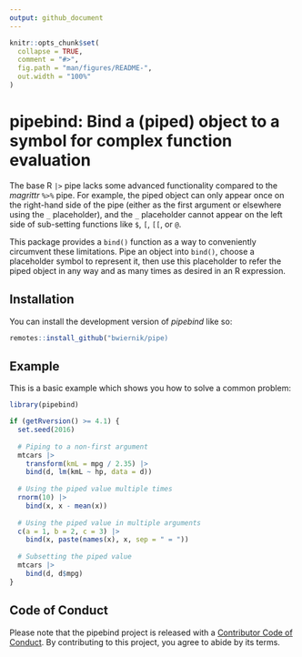 ```yaml
---
output: github_document
---
```


<!-- README.md is generated from README.Rmd. Please edit that file -->

```r
knitr::opts_chunk$set(
  collapse = TRUE,
  comment = "#>",
  fig.path = "man/figures/README-",
  out.width = "100%"
)
```

# pipebind: Bind a (piped) object to a symbol for complex function evaluation

<!-- badges: start -->
<!-- badges: end -->

The base R `|>` pipe lacks some advanced functionality compared
to the *magrittr* `%>%` pipe. For example, the piped object can
only appear once on the right-hand side of the pipe (either as the first
argument or elsewhere using the `_` placeholder), and the `_` placeholder
cannot appear on the left side of sub-setting functions like `$`, `[`, `[[`,
or `@`.

This package provides a `bind()` function as a way to conveniently circumvent 
these limitations.
Pipe an object into `bind()`, choose a placeholder symbol to represent it,
then use this placeholder to refer the piped object in any way and as many
times as desired in an R expression.

## Installation

You can install the development version of *pipebind* like so:

``` r
remotes::install_github("bwiernik/pipe)
```

## Example

This is a basic example which shows you how to solve a common problem:

```r
library(pipebind)

if (getRversion() >= 4.1) {
  set.seed(2016)
  
  # Piping to a non-first argument
  mtcars |>
    transform(kmL = mpg / 2.35) |>
    bind(d, lm(kmL ~ hp, data = d))
  
  # Using the piped value multiple times
  rnorm(10) |>
    bind(x, x - mean(x))
  
  # Using the piped value in multiple arguments
  c(a = 1, b = 2, c = 3) |>
    bind(x, paste(names(x), x, sep = " = "))
  
  # Subsetting the piped value
  mtcars |>
    bind(d, d$mpg)
}
```


## Code of Conduct
  
  Please note that the pipebind project is released with a [Contributor Code of Conduct](https://contributor-covenant.org/version/2/0/CODE_OF_CONDUCT.html). By contributing to this project, you agree to abide by its terms.
